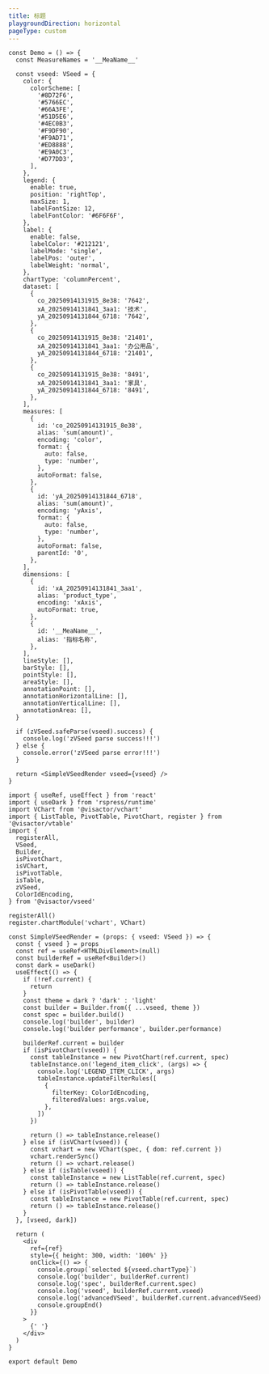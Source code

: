 ```yaml
---
title: 标题
playgroundDirection: horizontal
pageType: custom
---
```


```tsx
const Demo = () => {
  const MeasureNames = '__MeaName__'

  const vseed: VSeed = {
    color: {
      colorScheme: [
        '#8D72F6',
        '#5766EC',
        '#66A3FE',
        '#51D5E6',
        '#4EC0B3',
        '#F9DF90',
        '#F9AD71',
        '#ED8888',
        '#E9A0C3',
        '#D77DD3',
      ],
    },
    legend: {
      enable: true,
      position: 'rightTop',
      maxSize: 1,
      labelFontSize: 12,
      labelFontColor: '#6F6F6F',
    },
    label: {
      enable: false,
      labelColor: '#212121',
      labelMode: 'single',
      labelPos: 'outer',
      labelWeight: 'normal',
    },
    chartType: 'columnPercent',
    dataset: [
      {
        co_20250914131915_8e38: '7642',
        xA_20250914131841_3aa1: '技术',
        yA_20250914131844_6718: '7642',
      },
      {
        co_20250914131915_8e38: '21401',
        xA_20250914131841_3aa1: '办公用品',
        yA_20250914131844_6718: '21401',
      },
      {
        co_20250914131915_8e38: '8491',
        xA_20250914131841_3aa1: '家具',
        yA_20250914131844_6718: '8491',
      },
    ],
    measures: [
      {
        id: 'co_20250914131915_8e38',
        alias: 'sum(amount)',
        encoding: 'color',
        format: {
          auto: false,
          type: 'number',
        },
        autoFormat: false,
      },
      {
        id: 'yA_20250914131844_6718',
        alias: 'sum(amount)',
        encoding: 'yAxis',
        format: {
          auto: false,
          type: 'number',
        },
        autoFormat: false,
        parentId: '0',
      },
    ],
    dimensions: [
      {
        id: 'xA_20250914131841_3aa1',
        alias: 'product_type',
        encoding: 'xAxis',
        autoFormat: true,
      },
      {
        id: '__MeaName__',
        alias: '指标名称',
      },
    ],
    lineStyle: [],
    barStyle: [],
    pointStyle: [],
    areaStyle: [],
    annotationPoint: [],
    annotationHorizontalLine: [],
    annotationVerticalLine: [],
    annotationArea: [],
  }

  if (zVSeed.safeParse(vseed).success) {
    console.log('zVSeed parse success!!!')
  } else {
    console.error('zVSeed parse error!!!')
  }

  return <SimpleVSeedRender vseed={vseed} />
}

import { useRef, useEffect } from 'react'
import { useDark } from 'rspress/runtime'
import VChart from '@visactor/vchart'
import { ListTable, PivotTable, PivotChart, register } from '@visactor/vtable'
import {
  registerAll,
  VSeed,
  Builder,
  isPivotChart,
  isVChart,
  isPivotTable,
  isTable,
  zVSeed,
  ColorIdEncoding,
} from '@visactor/vseed'

registerAll()
register.chartModule('vchart', VChart)

const SimpleVSeedRender = (props: { vseed: VSeed }) => {
  const { vseed } = props
  const ref = useRef<HTMLDivElement>(null)
  const builderRef = useRef<Builder>()
  const dark = useDark()
  useEffect(() => {
    if (!ref.current) {
      return
    }
    const theme = dark ? 'dark' : 'light'
    const builder = Builder.from({ ...vseed, theme })
    const spec = builder.build()
    console.log('builder', builder)
    console.log('builder performance', builder.performance)

    builderRef.current = builder
    if (isPivotChart(vseed)) {
      const tableInstance = new PivotChart(ref.current, spec)
      tableInstance.on('legend_item_click', (args) => {
        console.log('LEGEND_ITEM_CLICK', args)
        tableInstance.updateFilterRules([
          {
            filterKey: ColorIdEncoding,
            filteredValues: args.value,
          },
        ])
      })

      return () => tableInstance.release()
    } else if (isVChart(vseed)) {
      const vchart = new VChart(spec, { dom: ref.current })
      vchart.renderSync()
      return () => vchart.release()
    } else if (isTable(vseed)) {
      const tableInstance = new ListTable(ref.current, spec)
      return () => tableInstance.release()
    } else if (isPivotTable(vseed)) {
      const tableInstance = new PivotTable(ref.current, spec)
      return () => tableInstance.release()
    }
  }, [vseed, dark])

  return (
    <div
      ref={ref}
      style={{ height: 300, width: '100%' }}
      onClick={() => {
        console.group(`selected ${vseed.chartType}`)
        console.log('builder', builderRef.current)
        console.log('spec', builderRef.current.spec)
        console.log('vseed', builderRef.current.vseed)
        console.log('advancedVSeed', builderRef.current.advancedVSeed)
        console.groupEnd()
      }}
    >
      {' '}
    </div>
  )
}

export default Demo
```
